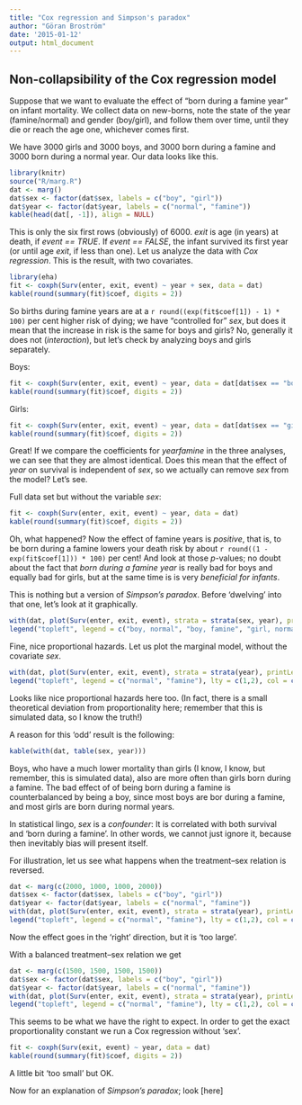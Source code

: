 ```yaml
---
title: "Cox regression and Simpson's paradox"
author: "Göran Broström"
date: '2015-01-12'
output: html_document
---
```


## Non-collapsibility of the Cox regression model

Suppose that we want to evaluate the effect of "born during a famine year" on infant mortality. We collect data on new-borns, note the state of the year (famine/normal) and gender (boy/girl), and follow them over time, until they die or reach the age one, whichever comes first. 

We have 3000 girls and 3000 boys, and 3000 born during a famine and 3000 born during a normal year. Our data looks like this.

```r
library(knitr)
source("R/marg.R")
dat <- marg()
dat$sex <- factor(dat$sex, labels = c("boy", "girl"))
dat$year <- factor(dat$year, labels = c("normal", "famine"))
kable(head(dat[, -1]), align = NULL)
```

This is only the six first rows (obviously) of 6000. *exit* is age (in years) at death, if *event == TRUE*. If *event == FALSE*, the infant survived its first year (or until age *exit*, if less than one). Let us analyze the data with *Cox regression*. This is the result, with two covariates.

```r
library(eha)
fit <- coxph(Surv(enter, exit, event) ~ year + sex, data = dat)
kable(round(summary(fit)$coef, digits = 2))
```

So births during famine years are at a `r round((exp(fit$coef[1]) - 1) * 100)` per cent higher risk of dying; we have "controlled for" *sex*, but does it mean that the increase in risk is the same for boys and girls? No, generally it does not (*interaction*), but let's check by analyzing boys and girls separately.

Boys:

```r
fit <- coxph(Surv(enter, exit, event) ~ year, data = dat[dat$sex == "boy", ])
kable(round(summary(fit)$coef, digits = 2))
```

Girls:

```r
fit <- coxph(Surv(enter, exit, event) ~ year, data = dat[dat$sex == "girl", ])
kable(round(summary(fit)$coef, digits = 2))
```

Great! If we compare the coefficients for *yearfamine* in the three analyses, we can see that they are almost identical. Does this mean that the effect of *year* on survival is independent of *sex*, so we actually can remove *sex* from the model? Let's see.

Full data set but without the variable *sex*:

```r
fit <- coxph(Surv(enter, exit, event) ~ year, data = dat)
kable(round(summary(fit)$coef, digits = 2))
```

Oh, what happened? Now the effect of famine years is *positive*, that is, to be born during a famine lowers your death risk by about `r round((1 - exp(fit$coef[1])) * 100)` per cent! And look at those *p*-values; no doubt about the fact that *born during a famine year* is really bad for boys and equally bad for girls, but at the same time is is very *beneficial for infants*.


This is nothing but a version of *Simpson's paradox*. Before 'dwelving' into that one, let's look at it graphically.

```r
with(dat, plot(Surv(enter, exit, event), strata = strata(sex, year), printLegend=FALSE, col = c("blue", "blue", "red", "red"), lty = c(1,2,1,2)))
legend("topleft", legend = c("boy, normal", "boy, famine", "girl, normal", "girl, famine"), lty = c(1,2,1,2), col = c("blue", "blue", "red", "red"))
```

Fine, nice proportional hazards. Let us plot the marginal model, without the covariate *sex*.

```r
with(dat, plot(Surv(enter, exit, event), strata = strata(year), printLegend=FALSE, col = c("black", "black"), lty = c(1,2)))
legend("topleft", legend = c("normal", "famine"), lty = c(1,2), col = c("black","black"))
```

Looks like nice proportional hazards here too. (In fact, there is a small theoretical deviation from proportionality here; remember that this is simulated data, so I know the truth!)   

A reason for this 'odd' result is the following:

```r
kable(with(dat, table(sex, year)))
```

Boys, who have a much lower mortality than girls (I know, I know, but remember, this is simulated data), also are more often than girls born during a famine. The bad effect of of being born during a famine is counterbalanced by being a boy, since most boys are bor during a famine, and most girls are born during normal years.

In statistical lingo, *sex* is a *confounder*: It is correlated with both survival and 'born during a famine'. In other words, we cannot just ignore it, because then inevitably bias will present itself.

For illustration, let us see what happens when the treatment--sex relation is reversed.

```r
dat <- marg(c(2000, 1000, 1000, 2000))
dat$sex <- factor(dat$sex, labels = c("boy", "girl"))
dat$year <- factor(dat$year, labels = c("normal", "famine"))
with(dat, plot(Surv(enter, exit, event), strata = strata(year), printLegend=FALSE, col = c("black", "black"), lty = c(1,2)))
legend("topleft", legend = c("normal", "famine"), lty = c(1,2), col = c("black","black"))
```

Now the effect goes in the 'right' direction, but it is 'too large'.

With a balanced treatment--sex relation we get

```r
dat <- marg(c(1500, 1500, 1500, 1500))
dat$sex <- factor(dat$sex, labels = c("boy", "girl"))
dat$year <- factor(dat$year, labels = c("normal", "famine"))
with(dat, plot(Surv(enter, exit, event), strata = strata(year), printLegend=FALSE, col = c("black", "black"), lty = c(1,2)))
legend("topleft", legend = c("normal", "famine"), lty = c(1,2), col = c("black","black"))
```

This seems to be what we have the right to expect. In order to get the exact proportionality constant we run a Cox regression without 'sex'.

```r
fit <- coxph(Surv(exit, event) ~ year, data = dat)
kable(round(summary(fit)$coef, digits = 2))
```

A little bit 'too small' but OK.

Now for an explanation of *Simpson's paradox*; look [here]
